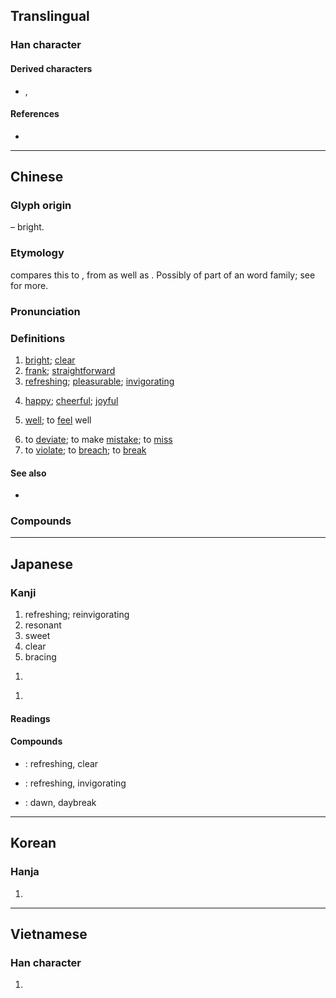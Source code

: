 {{character info/new}}
==Translingual==

===Han character===
{{Han char|rn=89|rad=爻|as=07|sn=11|four=40034|canj=KKKK|ids=⿻大㸚}}

====Derived characters====
* {{l|mul|鷞}}, {{l|mul|㼽}}

====References====
* {{Han ref|kx=0690.220|dkj=19746|dj=1104.020|hdz=10543.150|uh=723D|ud=29245|bh=B26E|bd=45678}}

----

==Chinese==
{{zh-forms|alt=⿻大⿰乂乂-second round simplified}}

===Glyph origin===
{{Han etym}}
{{Han compound|大|㸚|ls=ic}} – bright.

===Etymology===
{{zh-ref|Schuessler (2007)}} compares this to {{cog|duu|sraŋ||morning}}, from {{cog|tbq-pro|*b/s-raŋ||morning, awake, alert}} as well as {{cog|km|ស្រាង||to be dim / faint (of early morning light); to glimmer}}. Possibly of part of an {{der|zh|aav}} word family; see {{och-l|亮}} for more. 

===Pronunciation===
{{zh-pron
|m=shuǎng
|c=song2
|c-t=song2
|h=pfs=sóng
|md=sōng
|mn=sóng/sńg
|mn_note=sóng - literary; sńg - vernacular
|mn-t=suang2
|w=2saan
|mc=y
|oc=y
|ma=
|cat=a,v
}}

===Definitions===
{{zh-hanzi}}

# [[bright]]; [[clear]]
# [[frank]]; [[straightforward]]
# [[refreshing]]; [[pleasurable]]; [[invigorating]]
#: {{zh-x|太 爽 了！|This is so '''good'''!}}
# [[happy]]; [[cheerful]]; [[joyful]]
# {{lb|zh|of health}} [[well]]; to [[feel]] well
# to [[deviate]]; to make [[mistake]]; to [[miss]]
# to [[violate]]; to [[breach]]; to [[break]]

====See also====
* {{zh-l|痛快}}

===Compounds===
{{zh-der|不爽|不爽不錯|不爽利|不爽快|乾淨爽利|乾爽|乾脆爽快|俊爽|冠履無爽|分毫不爽|報應不爽|天高氣爽|屢試不爽|心神俱爽|昒爽|昧爽|林爽文|槮爽|橚爽|毫釐不爽|毫髮不爽|涼爽|涼爽羊毛|清爽|爽俊|爽俐|爽健|爽利|爽口|爽塏|爽心|爽心悅目|爽心豁目|爽快|爽性|爽愷|爽朗|爽氣|爽然|爽然自失|爽然若失|爽爽|爽直|爽約|爽脆|爽身粉|百不一爽|直爽|碧波爽清|神清氣爽|神爽飛越|神爽體健|秋高氣爽|競爽|精爽|絲毫不爽|肅爽|舒爽|英姿颯爽|英爽|豪爽|輕爽|雋爽|風清氣爽|颯爽|颯爽英姿|馳爽|高爽}}

----

==Japanese==

===Kanji===
{{ja-kanji|grade=c|rs=爻07}}

# refreshing; reinvigorating
# resonant
# sweet
# clear
# bracing

#

# 

====Readings====
{{ja-readings
|on=しょう, そう
|kun=さわ-やか, あき-らか, たが-う
}}

====Compounds====
* {{ja-r|爽やか|さわやか}}: refreshing, clear
* {{ja-r|爽快|そうかい}}: refreshing, invigorating
* {{ja-r|昧爽|まいそう}}: dawn, daybreak

----

==Korean==

===Hanja===
{{ko-hanja|hangeul=상|eumhun=|rv=sang|mr=sang|y=sang}}

# {{rfdef|ko|sort=爻07}}

----

==Vietnamese==

===Han character===
{{vi-hantu|[[sảng]], [[sửng]], [[sượng]], [[sững]]|rs=爻07}}

# {{rfdef|vi|sort=爻07}}